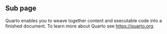 ## Sub page

Quarto enables you to weave together content and executable code into a finished document. To learn more about Quarto see <https://quarto.org>.
